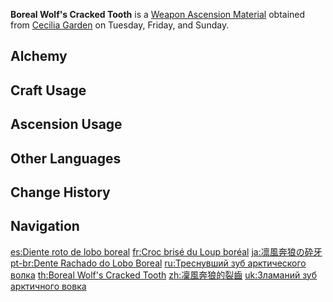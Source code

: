 {{Item Infobox
|id           = 114006
|image        = Item Boreal Wolf's Cracked Tooth.png
|type         = Weapon Ascension Materials
|invCategory  = Character Development Items
|group        = Boreal Wolf Teeth
|quality      = 3
|description  = The life of a wolf is not without violence; broken bones or cracked teeth are nothing special.<br />Andrius found humans to be a disappointment, but believed babies to be innocent. If both the wolf pack and the adopted children chose each other, then they become a Lupical, a fated family.
|day1         = Tuesday
|day2         = Friday
|day3         = Sunday
|source1      = Cecilia Garden
|source2      = [[Alchemy]]
|source3      = [[Parametric Transformer]]
}}
'''Boreal Wolf's Cracked Tooth''' is a [[Weapon Ascension Material]] obtained from [[Cecilia Garden]] on Tuesday, Friday, and Sunday.
==Alchemy==
{{Recipe
|type = Crafting
|Boreal Wolf's Milk Tooth = 3
|Mora = 125
|sort = Boreal Wolf's Milk Tooth;Mora
}}
==Craft Usage==
{{Craft Usage}}

==Ascension Usage==
{{Ascension Usage}}

==Other Languages==
{{Other Languages
|en      = Boreal Wolf's Cracked Tooth
|zhs     = 凛风奔狼的裂齿
|zhs_rm  = Lǐnfēng Bēnláng de Lièchǐ
|zht     = 凜風奔狼的裂齒
|zht_rm  = Lǐnfēng Bēnláng de Lièchǐ
|zh_tl   = Cracked Fang of the Cold Wind Running Wolf
|ja      = 凛風奔狼の砕牙
|ja_rm   = Rinfuu Honrou no Saiga{{Assumed}}
|ja_tl   = Cracked Fang of the Cold Wind Running Wolf
|ko      = 칼바람 울프의 이빨
|ko_rm   = Kalbaram Ulpeu-ui Ippal
|ko_tl   = Tooth of Biting Wind Wolf
|es      = Diente roto de lobo boreal
|es_tl   = Broken Tooth of Boreal Wolf
|fr      = Croc brisé du Loup boréal
|fr_tl   = Boreal Wolf's Broken Fang
|ru      = Треснувший зуб арктического волка
|ru_tl   = Arctic Wolf's Cracked Tooth
|th      = Boreal Wolf's Cracked Tooth
|vi      = Răng Vỡ Sói Bão
|vi_tl   = 
|de      = Zersplitterter Zahn des borealischen Wolfs
|de_tl   = Splintered Teeth of the Boreal Wolf
|id      = Boreal Wolf's Cracked Tooth
|pt      = Dente Rachado do Lobo Boreal
|pt_tl   = 
|tr      = Kutup Kurdunun Çatlak Dişi
|tr_tl   = 
|it      = Dente rotto del Lupo boreale
|it_tl   = 
}}

==Change History==
{{Change History|1.0}}

==Navigation==
{{Development Item Navbox|Weapon Materials}}

[[es:Diente roto de lobo boreal]]
[[fr:Croc brisé du Loup boréal]]
[[ja:凛風奔狼の砕牙]]
[[pt-br:Dente Rachado do Lobo Boreal]]
[[ru:Треснувший зуб арктического волка]]
[[th:Boreal Wolf's Cracked Tooth]]
[[zh:凜風奔狼的裂齒]]
[[uk:Зламаний зуб арктичного вовка]]
